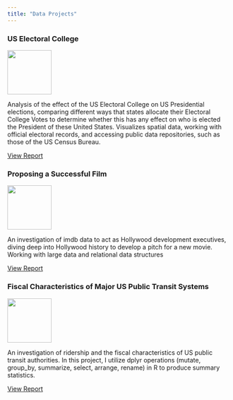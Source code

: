 ```yaml
---
title: "Data Projects"
---
```

### US Electoral College

[![](images/voted.jpg){width="100"}](https://cndy17.github.io/STA9750-2024-FALL/mp03.html)

Analysis of the effect of the US Electoral College on US Presidential elections, comparing different ways that states allocate their Electoral College Votes to determine whether this has any effect on who is elected the President of these United States. Visualizes spatial data, working with official electoral records, and accessing public data repositories, such as those of the US Census Bureau. 

[View Report](https://cndy17.github.io/STA9750-2024-FALL/mp03.html)

### Proposing a Successful Film

[![](images/IMDb.png){width="100"}](https://cndy17.github.io/STA9750-2024-FALL/mp02.html)

An investigation of imdb data to act as Hollywood development executives, diving deep into Hollywood history to develop a pitch for a new movie. Working with large data and relational data structures 

[View Report](https://cndy17.github.io/STA9750-2024-FALL/mp02.html)

### Fiscal Characteristics of Major US Public Transit Systems

[![](images/logo_fta.jpg){width="100"}](https://cndy17.github.io/STA9750-2024-FALL/mp01.html)

An investigation of ridership and the fiscal characteristics of US public transit authorities. In this project, I utilize dplyr operations (mutate, group_by, summarize, select, arrange, rename) in R to produce summary statistics.

[View Report](https://cndy17.github.io/STA9750-2024-FALL/mp01.html)
